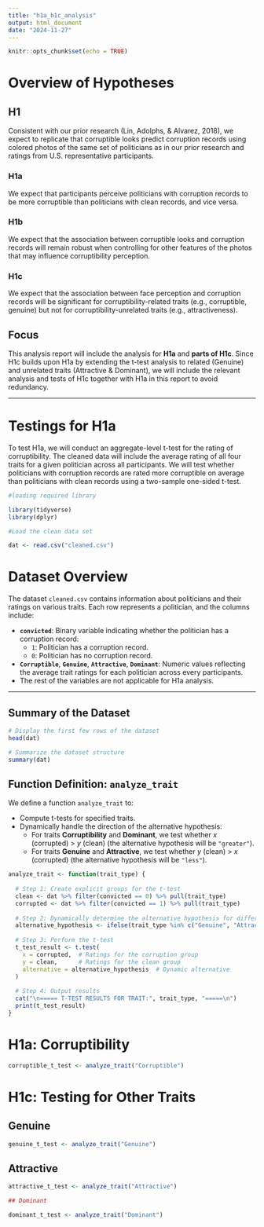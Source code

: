 ```yaml
---
title: "h1a_h1c_analysis"
output: html_document
date: "2024-11-27"
---
```


```r
knitr::opts_chunk$set(echo = TRUE)
```

# Overview of Hypotheses

## H1

Consistent with our prior research (Lin, Adolphs, & Alvarez, 2018), we expect to replicate that corruptible looks predict corruption records using colored photos of the same set of politicians as in our prior research and ratings from U.S. representative participants.

### H1a

We expect that participants perceive politicians with corruption records to be more corruptible than politicians with clean records, and vice versa.

### H1b

We expect that the association between corruptible looks and corruption records will remain robust when controlling for other features of the photos that may influence corruptibility perception.

### H1c

We expect that the association between face perception and corruption records will be significant for corruptibility-related traits (e.g., corruptible, genuine) but not for corruptibility-unrelated traits (e.g., attractiveness).

## Focus

This analysis report will include the analysis for **H1a** and **parts of H1c**. Since H1c builds upon H1a by extending the t-test analysis to related (Genuine) and unrelated traits (Attractive & Dominant), we will include the relevant analysis and tests of H1c together with H1a in this report to avoid redundancy.

------------------------------------------------------------------------

# Testings for H1a

To test H1a, we will conduct an aggregate-level t-test for the rating of corruptibility. The cleaned data will include the average rating of all four traits for a given politician across all participants. We will test whether politicians with corruption records are rated more corruptible on average than politicians with clean records using a two-sample one-sided t-test.

```r
#loading required library

library(tidyverse)
library(dplyr)
```

```r
#Load the clean data set

dat <- read.csv("cleaned.csv")
```

# Dataset Overview

The dataset `cleaned.csv` contains information about politicians and their ratings on various traits. Each row represents a politician, and the columns include:

-   **`convicted`**: Binary variable indicating whether the politician has a corruption record:
    -   `1`: Politician has a corruption record.
    -   `0`: Politician has no corruption record.
-   **`Corruptible`**, **`Genuine`**, **`Attractive`**, **`Dominant`**: Numeric values reflecting the average trait ratings for each politician across every participants.
-   The rest of the variables are not applicable for H1a analysis.

------------------------------------------------------------------------

## Summary of the Dataset

```r
# Display the first few rows of the dataset
head(dat)

# Summarize the dataset structure
summary(dat)
```

## Function Definition: **`analyze_trait`**

We define a function `analyze_trait` to:

-   Compute t-tests for specified traits.
-   Dynamically handle the direction of the alternative hypothesis:
    -   For traits **Corruptibility** and **Dominant**, we test whether $x$ (corrupted) \> $y$ (clean) (the alternative hypothesis will be `"greater"`).
    -   For traits **Genuine** and **Attractive**, we test whether $y$ (clean) \> $x$ (corrupted) (the alternative hypothesis will be `"less"`).

```r
analyze_trait <- function(trait_type) {
  
  # Step 1: Create explicit groups for the t-test
  clean <- dat %>% filter(convicted == 0) %>% pull(trait_type)
  corrupted <- dat %>% filter(convicted == 1) %>% pull(trait_type)
  
  # Step 2: Dynamically determine the alternative hypothesis for different traits
  alternative_hypothesis <- ifelse(trait_type %in% c("Genuine", "Attractive"), "less", "greater")
  
  # Step 3: Perform the t-test
  t_test_result <- t.test(
    x = corrupted,  # Ratings for the corruption group
    y = clean,      # Ratings for the clean group
    alternative = alternative_hypothesis  # Dynamic alternative
  )
  
  # Step 4: Output results
  cat("\n===== T-TEST RESULTS FOR TRAIT:", trait_type, "=====\n")
  print(t_test_result)
}

```

# H1a: Corruptibility

```r
corruptible_t_test <- analyze_trait("Corruptible")
```

# H1c: Testing for Other Traits

## Genuine

```r
genuine_t_test <- analyze_trait("Genuine")
```

## Attractive

```r
attractive_t_test <- analyze_trait("Attractive")

## Dominant

dominant_t_test <- analyze_trait("Dominant")
```
